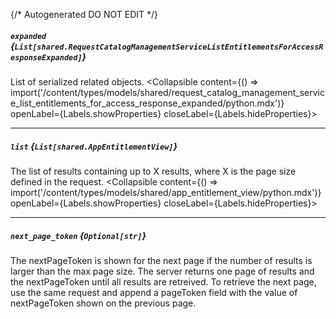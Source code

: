 {/* Autogenerated DO NOT EDIT  */}

##### `expanded` *{`List[shared.RequestCatalogManagementServiceListEntitlementsForAccessResponseExpanded]`}*
List of serialized related objects.
<Collapsible content={() => import('/content/types/models/shared/request_catalog_management_service_list_entitlements_for_access_response_expanded/python.mdx')} openLabel={Labels.showProperties} closeLabel={Labels.hideProperties}>
</Collapsible>

---
##### `list` *{`List[shared.AppEntitlementView]`}*
The list of results containing up to X results, where X is the page size defined in the request.
<Collapsible content={() => import('/content/types/models/shared/app_entitlement_view/python.mdx')} openLabel={Labels.showProperties} closeLabel={Labels.hideProperties}>
</Collapsible>

---
##### `next_page_token` *{`Optional[str]`}*
The nextPageToken is shown for the next page if the number of results is larger than the max page size.
 The server returns one page of results and the nextPageToken until all results are retreived.
 To retrieve the next page, use the same request and append a pageToken field with the value of nextPageToken shown on the previous page.


